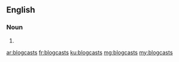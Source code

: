 ==English==

===Noun===
{{head|en|noun plural form}}

# {{plural of|blogcast|lang=en}}

[[ar:blogcasts]]
[[fr:blogcasts]]
[[ku:blogcasts]]
[[mg:blogcasts]]
[[my:blogcasts]]